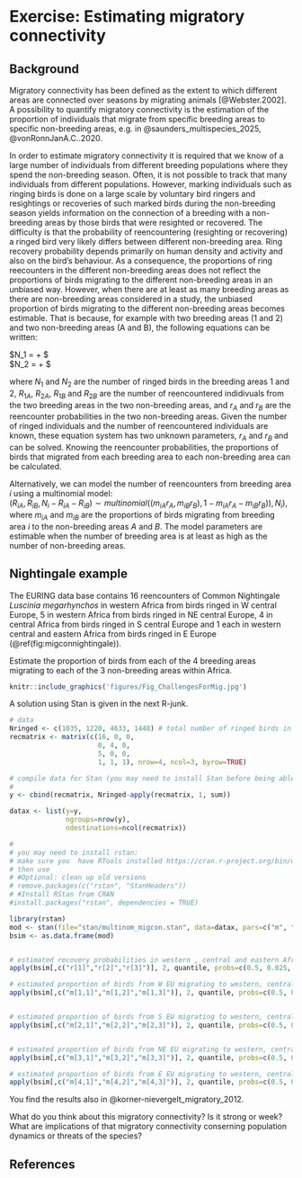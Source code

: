 # Exercise: Estimating migratory connectivity {#migcon}

## Background

Migratory connectivity has been defined as the extent to which different areas are connected over seasons by migrating animals [@Webster.2002]. A possibility to quantify migratory connectivity is the estimation of the proportion of individuals that migrate from specific breeding areas to specific non-breeding areas, e.g. in @saunders_multispecies_2025, @vonRonnJanA.C..2020.

In order to estimate migratory connectivity it is required that we know of a large number of individuals from different breeding populations where they spend the non-breeding season. Often, it is not possible to track that many individuals from different populations. However, marking individuals such as ringing birds is done on a large scale by voluntary bird ringers and resightings or recoveries of such marked birds during the non-breeding season yields information on the connection of a breeding with a non-breeding areas by those birds that were resighted or recovered. The difficulty is that the probability of reencountering (resighting or recovering) a ringed bird very likely differs between different non-breeding area. Ring recovery probability depends primarily on human density and activity and also on the bird's behaviour. As a consequence, the proportions of ring reecounters in the different non-breeding areas does not reflect the proportions of birds migrating to the different non-breeding areas in an unbiased way. However, when there are at least as many breeding areas as there are non-breeding areas considered in a study, the unbiased proportion of birds migrating to the different non-breeding areas becomes estimable. That is because, for example with two breeding areas (1 and 2) and two non-breeding areas (A and B), the following equations can be written:  

$N_1 = \frac{R_{1A}}{r_A} + \frac{R_{1B}}{r_B} $  
$N_2 = \frac{R_{2A}}{r_A} + \frac{R_{2B}}{r_B} $  

where $N_1$ and $N_2$ are the number of ringed birds in the breeding areas 1 and 2, $R_{1A}$, $R_{2A}$, $R_{1B}$ and $R_{2B}$ are the number of reencountered indidivuals from the two breeding areas in the two non-breeding areas, and $r_A$ and $r_B$ are the reencounter probabilities in the two non-breeding areas. Given the number of ringed individuals and the number of reencountered individuals are known, these equation system has two unknown parameters, $r_A$ and $r_B$ and can be solved. Knowing the reencounter probabilities, the proportions of birds that migrated from each breeding area to each non-breeding area can be calculated.

Alternatively, we can model the number of reencounters from breeding area $i$ using a multinomial model:  
$(R_{iA}, R_{iB}, N_i -R_{iA} -R_{iB}) \sim multinomial((m_{iA}r_A, m_{iB}r_B),  1-m_{iA}r_A-m_{iB}r_B)), N_i)$, where $m_{iA}$ and $m_{iB}$  are the proportions of birds migrating from breeding area $i$ to the non-breeding areas $A$ and $B$. The model parameters are estimable when the number of breeding area is at least as high as the number of non-breeding areas. 


## Nightingale example

The EURING data base contains 16 reencounters of Common Nightingale *Luscinia megarhynchos* in western Africa from birds ringed in W central Europe, 5 in western Africa from birds ringed in NE central Europe, 4 in central Africa from birds ringed in S central Europe and 1 each in western central and eastern Africa from birds ringed in E Europe (\@ref(fig:migconnightingale)).

Estimate the proportion of birds from each of the 4 breeding areas migrating to each of the 3 non-breeding areas within Africa. 


```r

knitr::include_graphics('figures/Fig_ChallengesForMig.jpg')

```


A solution using Stan is given in the next R-junk. 

```r
# data
Nringed <- c(1035, 1220, 4633, 1448) # total number of ringed birds in W central Europe, S central Europe, NE central Europe and E Europe
recmatrix <- matrix(c(16, 0, 0,  
                      0, 4, 0,
                      5, 0, 0,
                      1, 1, 1), nrow=4, ncol=3, byrow=TRUE)

# compile data for Stan (you may need to install Stan before being able to run the next code)
# 
y <- cbind(recmatrix, Nringed-apply(recmatrix, 1, sum))

datax <- list(y=y,
              ngroups=nrow(y),
              ndestinations=ncol(recmatrix))

# 
# you may need to install rstan:
# make sure you  have RTools installed https://cran.r-project.org/bin/windows/Rtools/
# then use 
# #Optional: clean up old versions
# remove.packages(c("rstan", "StanHeaders"))
# #Install RStan from CRAN
#install.packages("rstan", dependencies = TRUE)

library(rstan)  
mod <- stan(file="stan/multinom_migcon.stan", data=datax, pars=c("m", "r"))
bsim <- as.data.frame(mod)


# estimated recovery probabilities in western , central and eastern Africa
apply(bsim[,c("r[1]","r[2]","r[3]")], 2, quantile, probs=c(0.5, 0.025, 0.975))

# estimated proportion of birds from W EU migrating to western, central and eastern Africa 
apply(bsim[,c("m[1,1]","m[1,2]","m[1,3]")], 2, quantile, probs=c(0.5, 0.025, 0.975))


# estimated proportion of birds from S EU migrating to western, central and eastern Africa 
apply(bsim[,c("m[2,1]","m[2,2]","m[2,3]")], 2, quantile, probs=c(0.5, 0.025, 0.975))


# estimated proportion of birds from NE EU migrating to western, central and eastern Africa 
apply(bsim[,c("m[3,1]","m[3,2]","m[3,3]")], 2, quantile, probs=c(0.5, 0.025, 0.975))

# estimated proportion of birds from E EU migrating to western, central and eastern Africa 
apply(bsim[,c("m[4,1]","m[4,2]","m[4,3]")], 2, quantile, probs=c(0.5, 0.025, 0.975))

```


You find the results also in @korner-nievergelt_migratory_2012.  

What do you think about this migratory connectivity? Is it strong or week? What are implications of that migratory connectivity conserning population dynamics or threats of the species?




## References